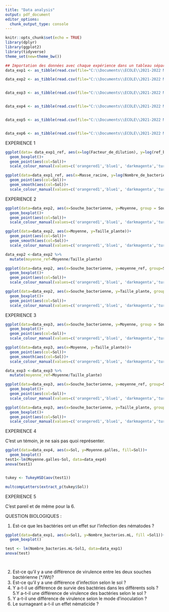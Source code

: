 ---
title: "Data analysis"
output: pdf_document
editor_options: 
  chunk_output_type: console
---

```{r setup, include=FALSE}
knitr::opts_chunk$set(echo = TRUE)
library(dplyr)
library(ggplot2)
library(tidyverse)
theme_set(new=theme_bw())
```


```{r}
## Importation des données avec chaque expérience dans un tableau séparé. On les convertis ensuite en tableau travaillable sous ggplot.
data_exp1 <- as_tibble(read.csv(file="C:\\Documents\\ECOLE\\2021-2022 Montpellier SupAgro\\D4 JRL-AT\\Projects\\Experiments\\resultat_exp1.csv", header = TRUE, sep=",", dec= '.', stringsAsFactors=TRUE))

data_exp2 <- as_tibble(read.csv(file="C:\\Documents\\ECOLE\\2021-2022 Montpellier SupAgro\\D4 JRL-AT\\Projects\\Experiments\\resultat_exp2.csv", header = TRUE, sep=",", dec= '.', stringsAsFactors=TRUE))


data_exp3 <- as_tibble(read.csv(file="C:\\Documents\\ECOLE\\2021-2022 Montpellier SupAgro\\D4 JRL-AT\\Projects\\Experiments\\resultat_exp3.csv", header = TRUE, sep=",", dec= '.', stringsAsFactors=TRUE))


data_exp4 <- as_tibble(read.csv(file="C:\\Documents\\ECOLE\\2021-2022 Montpellier SupAgro\\D4 JRL-AT\\Projects\\Experiments\\resultat_exp4.csv", header = TRUE, sep=",", dec= '.', stringsAsFactors=TRUE))


data_exp5 <- as_tibble(read.csv(file="C:\\Documents\\ECOLE\\2021-2022 Montpellier SupAgro\\D4 JRL-AT\\Projects\\Experiments\\resultat_exp5.csv", header = TRUE, sep=",", dec= '.', stringsAsFactors=TRUE))


data_exp6 <- as_tibble(read.csv(file="C:\\Documents\\ECOLE\\2021-2022 Montpellier SupAgro\\D4 JRL-AT\\Projects\\Experiments\\resultat_exp6.csv", header = TRUE, sep=",", dec= '.', stringsAsFactors=TRUE))

```


EXPERIENCE 1

```{r}

ggplot(data= data_exp1_ref, aes(x=log(Facteur_de_dilution), y=log(ref_bact), group=Facteur_de_dilution))+
  geom_boxplot()+
  geom_point(aes(col=Sol))+
  scale_colour_manual(values=c('orangered1','blue1', 'darkmagenta','turquoise2'))


```

```{r}
ggplot(data=data_exp1_ref, aes(x=Masse_racine, y=log(Nombre_de_bacteries), group=Masse_racine))+
  geom_point(aes(col=Sol))+
  geom_smooth(aes(col=Sol))+
  scale_colour_manual(values=c('orangered1','blue1', 'darkmagenta','turquoise2'))


```

EXPERIENCE 2

```{r}
ggplot(data=data_exp2, aes(x=Souche_bacterienne, y=Moyenne, group = Souche_bacterienne))+
  geom_boxplot()+
  geom_point(aes(col=Sol))+
  scale_colour_manual(values=c('orangered1','blue1', 'darkmagenta','turquoise2'))


```

```{r}
ggplot(data=data_exp2, aes(x=Moyenne, y=Taille_plante))+
  geom_point(aes(col=Sol))+
  geom_smooth(aes(col=Sol))+
  scale_colour_manual(values=c('orangered1','blue1', 'darkmagenta','turquoise2'))

```



```{r}
data_exp2 <-data_exp2 %>% 
  mutate(moyenne_ref=Moyenne/Taille_plante)

ggplot(data=data_exp2, aes(x=Souche_bacterienne, y=moyenne_ref, group=Souche_bacterienne))+
  geom_boxplot()+
  geom_point(aes(col=Sol))+
  scale_colour_manual(values=c('orangered1','blue1', 'darkmagenta','turquoise2'))

```


```{r}
ggplot(data=data_exp2, aes(x=Souche_bacterienne, y=Taille_plante, group=Souche_bacterienne))+
  geom_boxplot()+
  geom_point(aes(col=Sol))+
  scale_colour_manual(values=c('orangered1','blue1', 'darkmagenta','turquoise2'))

```



EXPERIENCE 3

```{r}
ggplot(data=data_exp3, aes(x=Souche_bacterienne, y=Moyenne, group = Souche_bacterienne))+
  geom_boxplot()+
  geom_point(aes(col=Sol))+
  scale_colour_manual(values=c('orangered1','blue1', 'darkmagenta','turquoise2'))


```

```{r}
ggplot(data=data_exp3, aes(x=Moyenne, y=Taille_plante))+
  geom_point(aes(col=Sol))+
  geom_smooth(aes(col=Sol))+
  scale_colour_manual(values=c('orangered1','blue1', 'darkmagenta','turquoise2'))

```



```{r}
data_exp3 <-data_exp3 %>% 
  mutate(moyenne_ref=Moyenne/Taille_plante)

ggplot(data=data_exp3, aes(x=Souche_bacterienne, y=moyenne_ref, group=Souche_bacterienne))+
  geom_boxplot()+
  geom_point(aes(col=Sol))+
  scale_colour_manual(values=c('orangered1','blue1', 'darkmagenta','turquoise2'))

```


```{r}
ggplot(data=data_exp3, aes(x=Souche_bacterienne, y=Taille_plante, group=Souche_bacterienne))+
  geom_boxplot()+
  geom_point(aes(col=Sol))+
  scale_colour_manual(values=c('orangered1','blue1', 'darkmagenta','turquoise2'))

```


EXPERIENCE 4

C'est un témoin, je ne sais pas quoi représenter.
```{r}
ggplot(data=data_exp4, aes(x=Sol, y=Moyenne.galles, fill=Sol))+
  geom_boxplot()
test1<-lm(Moyenne.galles~Sol, data=data_exp4)
anova(test1)


tukey <- TukeyHSD(aov(test1))

multcompLetters(extract_p(tukey$Sol))

```

EXPERIENCE 5

C'est pareil et de même pour la 6.


QUESTION BIOLOGIQUES :

1. Est-ce que les bactéries ont un effet sur l'infection des nématodes ?

```{r}
ggplot(data=data_exp1, aes(x=Sol1, y=Nombre_bacteries.mL, fill =Sol1))+
  geom_boxplot()

test <- lm(Nombre_bacteries.mL~Sol1, data=data_exp1)
anova(test)



```


```{r}
```
2. Est-ce qu'il y a une différence de virulence entre les deux souches bactérienne (*/Wt)?
3. Est-ce qu'il y a une différence d'infection selon le sol ?
4. Y a-t-il ue différence de survie des bactéries dans les différents sols ?
5.Y a-t-il une différence de virulence des bactéries selon le sol ?
6. Y a-t-il une différence de virulence selon le mode d'inoculation ?
7. Le surnageant a-t-il un effet nématicide ?

